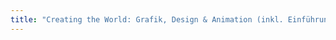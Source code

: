 ```yaml
---
title: "Creating the World: Grafik, Design & Animation (inkl. Einführung in die 3D Modelierung mit Blender"
---
```



